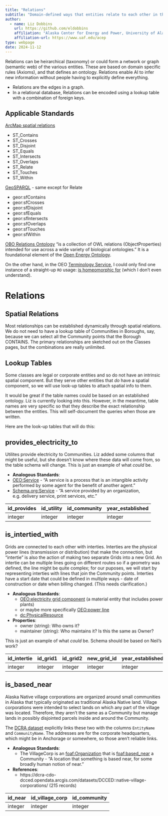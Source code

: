 ```yaml
---
title: "Relations"
subtitle: "Domain-defined ways that entities relate to each other in the Alaska Community Ontology"
author:
  - name: Liz Dobbins
    url: https://github.com/eldobbins
    affiliation: "Alaska Center for Energy and Power, University of Alaska Fairbanks"
    affiliation-url: https://www.uaf.edu/acep 
type: webpage
date: 2024-11-12
---
```


Relations can be heirarchical (taxonomy) or could form a network or graph (semantic web) of the various entities. These are based on domain specific rules (Axioms), and that defines an ontology. Relations enable AI to infer new information without people having to explicitly define everything.

  - Relations are the edges in a graph.
  - In a relational database, Relations can be encoded using a lookup table with a combination of foreign keys.


## Applicable Standards

[ArcMap spatial relations](https://desktop.arcgis.com/en/arcmap/latest/manage-data/using-sql-with-gdbs/relational-functions-for-st-geometry.htm)

- ST_Contains
- ST_Crosses
- ST_Disjoint
- ST_Equals
- ST_Intersects
- ST_Overlaps
- ST_Relate
- ST_Touches
- ST_Within

[GeoSPARQL](https://docs.ogc.org/is/22-047r1/22-047r1.html) - same except for Relate

- geor:sfContains
- geor:sfCrosses
- geor:sfDisjoint
- geor:sfEquals
- geor:sfIntersects
- geor:sfOverlaps
- geor:sfTouches
- geor:sfWithin

[OBO Relations Ontology](https://www.ebi.ac.uk/ols4/ontologies/ro?tab=properties) "is a collection of OWL relations (ObjectProperties) intended for use across a wide variety of biological ontologies." It is a foundational element of the [Open Energy Ontology](http://openenergy-platform.org/ontology/oeo/).

On the other hand, in the OEO [Terminology Service](https://terminology.tib.eu/ts/ontologies/oeo/props), I could only find one instance of a straight-up `RO` usage: [is homeomorphic for](https://terminology.tib.eu/ts/ontologies/oeo/props?iri=http%3A%2F%2Fpurl.obolibrary.org%2Fobo%2FRO_0040042) (which I don't even understand).

# Relations

## Spatial Relations

Most relationships can be established dynamically through spatial relations. We do not need to have a lookup table of Communities in Boroughs, say, because we can select all the Community points that the Borough CONTAINS. The primary relationships are sketched out on the Classes pages, but the combinations are really unlimited.

## Lookup Tables

Some classes are legal or corporate entities and so do not have an intrinsic spatial component. But they serve other entities that _do_ have a spatial component, so we will use look-up tables to attach spatial info to them.

It would be great if the table names could be based on an established ontology. Liz is currently looking into this. However, in the meantime, table names are very specific so that they describe the exact relationship between the entities. This will self-document the queries when those are written.

Here are the look-up tables that will do this:

## provides_electricity_to

Utilites provide electricity to Communities. Liz added some columns that might be useful, but she doesn't know where these data will come from, so the table schema will change. This is just an example of what _could_ be.

- **Analogous Standards**:
 - [OEO:Service](http://openenergyplatform.org/ontology/oeo/OEO_00140124/) - "A service is a process that is an intangible activity performed by some agent for the benefit of another agent."
 - [Schema.org:Service](https://schema.org/Service) - "A service provided by an organization, e.g. delivery service, print services, etc."


| id_provides | id_utility | id_community | year_established | 
| ----------- | ---------- | ------------ | ---------------- |
| integer     | integer    | integer      | integer          |


## is_intertied_with

Grids are connected to each other with interties. Interties are the physical power lines (transmission or distribution) that make the connection, but "intertie" is also the action of making two separate Grids into a new Grid. An intertie can be multiple lines going on different routes so if a geometry was defined, the line might be quite complex; for our puposes, we will start by representing interties with lines that join the Community points. Interties have a start date that could be defined in multiple ways - date of construction or date when billing changed. (This needs clarification.) 

- **Analogous Standards**:
  - [OEO:electricity grid component](http://openenergy-platform.org/ontology/oeo/OEO_00000144)  (a material entity that includes power plants)
  - or maybe more specifically [OEO:power line](http://openenergy-platform.org/ontology/oeo/OEO_00000253)
  - [dc:PhysicalResource](https://www.dublincore.org/specifications/dublin-core/dcmi-terms/#http://purl.org/dc/terms/PhysicalResource)
- **Properties**:
  - owner (string): Who owns it?
  - maintainer (string): Who maintains it? Is this the same as Owner?

This is just an example of what _could_ be. Schema should be based on Neil's work?

| id_intertie | id_grid1 | id_grid2 | new_grid_id | year_established | owner  | maintainer |
| ----------- | -------- | -------- | ----------- | ---------------- | ------ | ---------- |
| integer     | integer  | integer  | integer     | integer          | string | string     |


## is_based_near

Alaska Native village corporations are organized around small communities in Alaska that typically originated as traditional Alaska Native land. Village corporations were intended to select lands on which any part of the village was located. Therefore, they aren't the same as a Community but manage lands in possibly disjointed parcels inside and around the Community.

The [DCRA dataset](https://dcra-cdo-dcced.opendata.arcgis.com/datasets/DCCED::native-village-corporations/) explicitly links these two with the columns `EntityName` and `CommunityName`. The addresses are for the corporate headquarters, which might be in Anchorage or somewhere, so those aren't reliable links.

- **Analogous Standards**:
  - The VillageCorp is an [foaf:Organization](http://xmlns.com/foaf/spec/#term_Organization) that is [foaf:based_near](http://xmlns.com/foaf/spec/#term_based_near) a Community - "A location that something is based near, for some broadly human notion of near."
- **References**:
  - https://dcra-cdo-dcced.opendata.arcgis.com/datasets/DCCED::native-village-corporations/ (215 records)

| id_near | id_village_corp | id_community |
| ------- | --------------- | ------------ | 
| integer | integer         | integer      |
